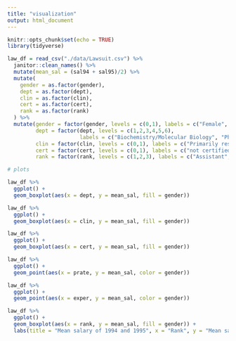 ```yaml
---
title: "visualization"
output: html_document
---
```


```r
knitr::opts_chunk$set(echo = TRUE)
library(tidyverse)
```

```r
law_df = read_csv("./data/Lawsuit.csv") %>% 
  janitor::clean_names() %>% 
  mutate(mean_sal = (sal94 + sal95)/2) %>% 
  mutate(
    gender = as.factor(gender),
    dept = as.factor(dept),
    clin = as.factor(clin),
    cert = as.factor(cert),
    rank = as.factor(rank)
  ) %>% 
  mutate(gender = factor(gender, levels = c(0,1), labels = c("Female", "Male")),
         dept = factor(dept, levels = c(1,2,3,4,5,6), 
                       labels = c("Biochemistry/Molecular Biology", "Physiology", "Genetics", "Pediatrics", "Medicine", "Surgery")),
         clin = factor(clin, levels = c(0,1), labels = c("Primarily research emphasis", "Primarily clinical emphasis")),
         cert = factor(cert, levels = c(0,1), labels = c("not certified", "Board certified")),
         rank = factor(rank, levels = c(1,2,3), labels = c("Assistant", "Associate","Full professor")))
```

```r
# plots

law_df %>% 
  ggplot() + 
  geom_boxplot(aes(x = dept, y = mean_sal, fill = gender))

law_df %>% 
  ggplot() + 
  geom_boxplot(aes(x = clin, y = mean_sal, fill = gender))

law_df %>% 
  ggplot() + 
  geom_boxplot(aes(x = cert, y = mean_sal, fill = gender))

law_df %>% 
  ggplot() + 
  geom_point(aes(x = prate, y = mean_sal, color = gender))

law_df %>% 
  ggplot() + 
  geom_point(aes(x = exper, y = mean_sal, color = gender))

law_df %>% 
  ggplot() + 
  geom_boxplot(aes(x = rank, y = mean_sal, fill = gender)) + 
  labs(title = "Mean salary of 1994 and 1995", x = "Rank", y = "Mean salary")
```